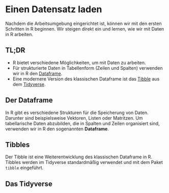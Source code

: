 # Einen Datensatz laden

Nachdem die Arbeitsumgebung eingerichtet ist, können wir mit den ersten Schritten in R beginnen. Wir steigen direkt ein und lernen, wie wir mit Daten in R arbeiten.

## TL;DR{.unlisted .unnumbered}

- R bietet verschiedene Möglichkeiten, um mit Daten zu arbeiten.
- Für strukturierte Daten in Tabellenform (Zeilen und Spalten) verwenden wir in R den [Dataframe](#der-dataframe).
- Eine modernere Version des klassischen Dataframe ist das [Tibble](#tibbles) aus dem [Tidyverse](#das-tidyverse).

## Der Dataframe

In R gibt es verschiedene Strukturen für die Speicherung von Daten. Darunter sind beispielsweise Vektoren, Listen oder Matritzen. Um tabellarische Daten abzubilden, die in Spalten und Zeilen organisiert sind, verwenden wir in R den sogenannten **Dataframe**.

<!-- TODO: Referenz zu weiteren Datenstrukturen einfügen, wenn bekannt -->

## Tibbles

Der Tibble ist eine Weiterentwicklung des klassischen Dataframe in R. Tibbles werden im Tidyverse standardmäßig verwendet und mit dem Paket `tibble` eingeführt.

## Das Tidyverse
